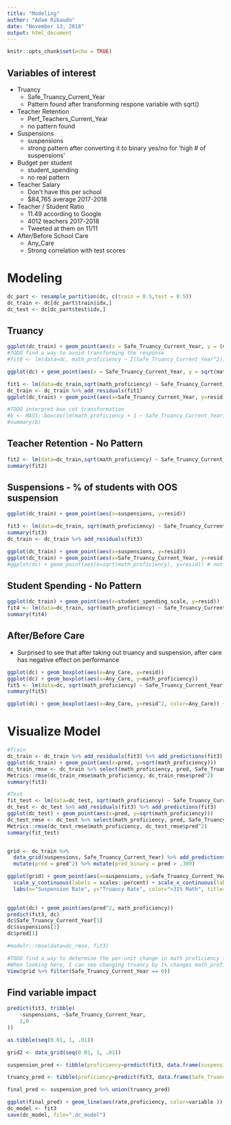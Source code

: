 ```yaml
---
title: "Modeling"
author: "Adam Ribaudo"
date: "November 13, 2018"
output: html_document
---
```


```r
knitr::opts_chunk$set(echo = TRUE)
```

## Variables of interest

* Truancy
  + Safe_Truancy_Current_Year
  + Pattern found after transforming respone variable with sqrt()
* Teacher Retention
  + Perf_Teachers_Current_Year
  + no pattern found
* Suspensions
  + suspensions
  + strong pattern after converting it to binary yes/no for 'high # of suspensions'
* Budget per student 
  + student_spending
  + no real pattern
* Teacher Salary
  + Don't have this per school 
  + $84,765 average 2017-2018 
* Teacher / Student Ratio
  + 11.49 according to Google
  + 4012 teachers 2017-2018
  + Tweeted at them on 11/11
* After/Before School Care
  + Any_Care
  + Strong correlation with test scores
  
# Modeling
```r
dc_part <- resample_partition(dc, c(train = 0.5,test = 0.5))
dc_train <- dc[dc_part$train$idx,]
dc_test <- dc[dc_part$test$idx,]
```

## Truancy
```r

ggplot(dc_train) + geom_point(aes(x = Safe_Truancy_Current_Year, y = (math_proficiency)^.5))
#TODO find a way to avoid transforming the response
#fit0 <- lm(data=dc, math_proficiency ~ I(Safe_Truancy_Current_Year^2))

ggplot(dc) + geom_point(aes(x = Safe_Truancy_Current_Year, y = sqrt(math_proficiency)))

fit1 <- lm(data=dc_train,sqrt(math_proficiency) ~ Safe_Truancy_Current_Year)
dc_train <- dc_train %>% add_residuals(fit1)
ggplot(dc_train) + geom_point(aes(x=Safe_Truancy_Current_Year, y=resid))

#TODO interpret box cot transformation
#b <- MASS::boxcox(lm(math_proficiency + 1 ~ Safe_Truancy_Current_Year, data=dc), plotit=T)
#summary(b)

```

## Teacher Retention - No Pattern

```r

fit2 <- lm(data=dc_train,sqrt(math_proficiency) ~ Safe_Truancy_Current_Year + Perf_Teachers_Current_Year)
summary(fit2)
```


## Suspensions - % of students with OOS suspension
```r
ggplot(dc_train) + geom_point(aes(x=suspensions, y=resid))

fit3 <- lm(data=dc_train, sqrt(math_proficiency) ~ Safe_Truancy_Current_Year + suspensions)
summary(fit3)
dc_train <- dc_train %>% add_residuals(fit3)

ggplot(dc_train) + geom_point(aes(x=suspensions, y=resid))
ggplot(dc_train) + geom_point(aes(x=Safe_Truancy_Current_Year, y=resid))
#ggplot(dc) + geom_point(aes(x=sqrt(math_proficiency), y=resid)) # not sure what's going on here
```

## Student Spending - No Pattern
```r
ggplot(dc_train) + geom_point(aes(x=student_spending_scale, y=resid))
fit4 <- lm(data=dc_train, sqrt(math_proficiency) ~ Safe_Truancy_Current_Year + high_suspensions + student_spending)
summary(fit4)

```

## After/Before Care

- Surprised to see that after taking out truancy and suspension, after care has negative effect on performance

```r


ggplot(dc) + geom_boxplot(aes(x=Any_Care, y=resid))
ggplot(dc) + geom_boxplot(aes(x=Any_Care, y=math_proficiency))
fit5 <- lm(data=dc, sqrt(math_proficiency) ~ Safe_Truancy_Current_Year + high_suspensions + Any_Care)
summary(fit5)

ggplot(dc) + geom_boxplot(aes(x=Any_Care, y=resid^2, color=Any_Care)) + labs(x="Provides Before or After School Care", y="Residuals") + scale_y_continuous(labels = scales::percent) + theme_light() + guides(color=FALSE)

```

# Visualize Model
```r
#Train
dc_train <- dc_train %>% add_residuals(fit3) %>% add_predictions(fit3)
ggplot(dc_train) + geom_point(aes(x=pred, y=sqrt(math_proficiency)))
dc_train_rmse <- dc_train %>% select(math_proficiency, pred, Safe_Truancy_Current_Year, suspensions) %>% na.omit()
Metrics::rmse(dc_train_rmse$math_proficiency, dc_train_rmse$pred^2)
summary(fit3)

#Test
fit_test <- lm(data=dc_test, sqrt(math_proficiency) ~ Safe_Truancy_Current_Year + suspensions)
dc_test <- dc_test %>% add_residuals(fit3) %>% add_predictions(fit3)
ggplot(dc_test) + geom_point(aes(x=pred, y=sqrt(math_proficiency)))
dc_test_rmse <- dc_test %>% select(math_proficiency, pred, Safe_Truancy_Current_Year, suspensions) %>% na.omit()
Metrics::rmse(dc_test_rmse$math_proficiency, dc_test_rmse$pred^2)
summary(fit_test)


grid <- dc_train %>% 
  data_grid(suspensions, Safe_Truancy_Current_Year) %>% add_predictions(fit_test) %>% na.omit() %>% 
  mutate(pred = pred^2) %>% mutate(pred_binary = pred > .309) 

ggplot(grid) + geom_point(aes(x=suspensions, y=Safe_Truancy_Current_Year, color=pred_binary)) +
  scale_y_continuous(labels = scales::percent) + scale_x_continuous(labels = scales::percent) + 
  labs(x="Suspension Rate", y="Truancy Rate", color=">31% Math", title="Predicted Inputs to Achieve Above 31% Math Proficiency") + theme_light()
  

ggplot(dc) + geom_point(aes(pred^2, math_proficiency))
predict(fit3, dc)
dc$Safe_Truancy_Current_Year[1]
dc$suspensions[1]
dc$pred[1]

#modelr::rmse(data=dc_rmse, fit3)

#TODO find a way to determine the per-unit change in math proficiency for my variables:
#When looking here, I can see changing truancy by 1% changes math_proficiency by .7%
View(grid %>% filter(Safe_Truancy_Current_Year == 0))


```

## Find variable impact
```r
predict(fit3, tribble(
    ~suspensions, ~Safe_Truancy_Current_Year,
    1,0
))

as.tibble(seq(0.01, 1, .01))

grid2 <- data_grid(seq(0.01, 1, .01)) 

suspension_pred <- tibble(proficiency=predict(fit3, data.frame(suspensions=seq(.00,1,.01), Safe_Truancy_Current_Year=rep(0,101)))^2- 0.4447553) %>% bind_cols(data.frame(rate=seq(.00,1,.01))) %>% mutate(variable="DC Suspension")

truancy_pred <- tibble(proficiency=predict(fit3, data.frame(Safe_Truancy_Current_Year=seq(.00,1,.01), suspensions=rep(0,101)))^2- 0.4447553) %>% bind_cols(data.frame(rate=seq(.00,1,.01))) %>% mutate(variable="DC Truancy")

final_pred <- suspension_pred %>% union(truancy_pred)

ggplot(final_pred) + geom_line(aes(rate,proficiency, color=variable ))
dc_model <- fit3
save(dc_model, file=".dc_model")
```